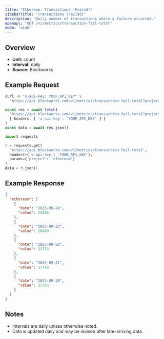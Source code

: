 ```yaml
---
title: "Ethereum: Transactions (Failed)"
sidebarTitle: "Transactions (Failed)"
description: "Daily number of transactions where a failure occurred."
openapi: "GET /v1/metrics/transaction-fail-total"
mode: "wide"
---
```


## Overview

- **Unit:** count
- **Interval:** daily
- **Source:** Blockworks

## Example Request

<CodeGroup>

```bash cURL
curl -H "x-api-key: YOUR_API_KEY" \
  "https://api.blockworks.com/v1/metrics/transaction-fail-total?project=ethereum"
```

```typescript TypeScript
const res = await fetch(
  'https://api.blockworks.com/v1/metrics/transaction-fail-total?project=ethereum',
  { headers: { 'x-api-key': 'YOUR_API_KEY' } }
)
const data = await res.json()
```

```python Python
import requests

r = requests.get(
  'https://api.blockworks.com/v1/metrics/transaction-fail-total',
  headers={'x-api-key': 'YOUR_API_KEY'},
  params={'project': 'ethereum'}
)
data = r.json()
```

</CodeGroup>

## Example Response

```json
{
  "ethereum": [
    {
      "date": "2025-09-24",
      "value": 23406
    },
    {
      "date": "2025-09-23",
      "value": 20840
    },
    {
      "date": "2025-09-22",
      "value": 22778
    },
    {
      "date": "2025-09-21",
      "value": 17740
    },
    {
      "date": "2025-09-20",
      "value": 17303
    }
  ]
}
```

## Notes
- Intervals are daily unless otherwise noted.
- Data is updated daily and may be revised after late-arriving data.
